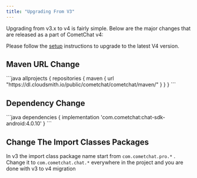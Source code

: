 ```yaml
---
title: "Upgrading From V3"
---
```




Upgrading from v3.x to v4 is fairly simple. Below are the major changes that are released as a part of CometChat v4:

Please follow the [setup](/sdk/android/setup) instructions to upgrade to the latest V4 version.

## Maven URL Change

<Tabs>
<Tab title="Groovy">
```java
allprojects {
  repositories {
    maven {
      url "https://dl.cloudsmith.io/public/cometchat/cometchat/maven/"
    }
  }
}
```

</Tab>

</Tabs>

## Dependency Change

<Tabs>
<Tab title="Groovy">
```java
dependencies {
  implementation 'com.cometchat:chat-sdk-android:4.0.10'
}
```

</Tab>

</Tabs>

## Change The Import Classes Packages

In v3 the import class package name start from `com.cometchat.pro.*` . Change it to `com.cometchat.chat.*` everywhere in the project and you are done with v3 to v4 migration
